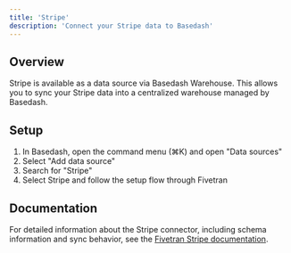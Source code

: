 ```yaml
---
title: 'Stripe'
description: 'Connect your Stripe data to Basedash'
---
```


## Overview

Stripe is available as a data source via Basedash Warehouse. This allows you to sync your Stripe data into a centralized warehouse managed by Basedash.

## Setup

1. In Basedash, open the command menu (⌘K) and open "Data sources"
2. Select "Add data source"
3. Search for "Stripe"
4. Select Stripe and follow the setup flow through Fivetran

## Documentation

For detailed information about the Stripe connector, including schema information and sync behavior, see the [Fivetran Stripe documentation](https://fivetran.com/docs/connectors/applications/stripe).
